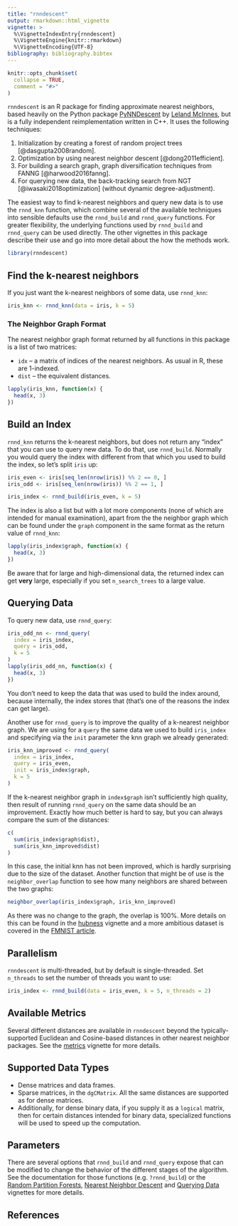 ```yaml
---
title: "rnndescent"
output: rmarkdown::html_vignette
vignette: >
  %\VignetteIndexEntry{rnndescent}
  %\VignetteEngine{knitr::rmarkdown}
  %\VignetteEncoding{UTF-8}
bibliography: bibliography.bibtex
---
```


```r
knitr::opts_chunk$set(
  collapse = TRUE,
  comment = "#>"
)
```

`rnndescent` is an R package for finding approximate nearest neighbors, based
heavily on the Python package [PyNNDescent](https://github.com/lmcinnes/pynndescent) 
by [Leland McInnes](https://github.com/lmcinnes), but is a fully independent
reimplementation written in C++. It uses the following techniques:

1. Initialization by creating a forest of random project trees
[@dasgupta2008random].
2. Optimization by using nearest neighbor descent
[@dong2011efficient]. 
3. For building a search graph, graph diversification techniques
from FANNG [@harwood2016fanng].
4. For querying new data, the back-tracking search from NGT
[@iwasaki2018optimization] (without dynamic degree-adjustment).

The easiest way to find k-nearest neighbors and query new data is to use the
`rnnd_knn` function, which combine several of the available techniques into
sensible defaults use the `rnnd_build` and `rnnd_query` functions. For greater
flexibility, the underlying functions used by `rnnd_build` and `rnnd_query` can
be used directly. The other vignettes in this package describe their use and go
into more detail about the how the methods work.

```r
library(rnndescent)
```

## Find the k-nearest neighbors

If you just want the k-nearest neighbors of some data, use `rnnd_knn`:

```r
iris_knn <- rnnd_knn(data = iris, k = 5)
```

### The Neighbor Graph Format

The nearest neighbor graph format returned by all functions in this package is
a list of two matrices:

* `idx` -- a matrix of indices of the nearest neighbors. As usual in R, these
are 1-indexed.
* `dist` -- the equivalent distances.


```r
lapply(iris_knn, function(x) {
  head(x, 3)
})
```

## Build an Index

`rnnd_knn` returns the k-nearest neighbors, but does not return any "index" that
you can use to query new data. To do that, use `rnnd_build`. Normally you would
query the index with different from that which you used to build the index, so
let's split `iris` up:

```r
iris_even <- iris[seq_len(nrow(iris)) %% 2 == 0, ]
iris_odd <- iris[seq_len(nrow(iris)) %% 2 == 1, ]
```

```r
iris_index <- rnnd_build(iris_even, k = 5)
```

The index is also a list but with a lot more components (none of which are 
intended for manual examination), apart from the the neighbor graph which can
be found under the `graph` component in the same format as the return value of
`rnnd_knn`:

```r
lapply(iris_index$graph, function(x) {
  head(x, 3)
})
```

Be aware that for large and high-dimensional data, the returned index can get
**very** large, especially if you set `n_search_trees` to a large value.

## Querying Data

To query new data, use `rnnd_query`:

```r
iris_odd_nn <- rnnd_query(
  index = iris_index,
  query = iris_odd,
  k = 5
)
lapply(iris_odd_nn, function(x) {
  head(x, 3)
})
```

You don't need to keep the data that was used to build the index around, because
internally, the index stores that (that's one of the reasons the index can get
large).

Another use for `rnnd_query` is to improve the quality of a k-nearest neighbor
graph. We are using for a `query` the same data we used to build `iris_index`
and specifying via the `init` parameter the knn graph we already generated:

```r
iris_knn_improved <- rnnd_query(
  index = iris_index,
  query = iris_even,
  init = iris_index$graph,
  k = 5
) 
```

If the k-nearest neighbor graph in `index$graph` isn't sufficiently high
quality, then result of running `rnnd_query` on the same data should be an
improvement. Exactly how much better is hard to say, but you can always compare
the sum of the distances:

```r
c(
  sum(iris_index$graph$dist),
  sum(iris_knn_improved$dist)
)
```

In this case, the initial knn has not been improved, which is hardly surprising
due to the size of the dataset. Another function that might be of use is the
`neighbor_overlap` function to see how many neighbors are shared
between the two graphs:

```r
neighbor_overlap(iris_index$graph, iris_knn_improved)
```

As there was no change to the graph, the overlap is 100%. More details on this
can be found in the [hubness](hubness.html) vignette and a more ambitious
dataset is covered in the [FMNIST article](https://jlmelville.github.io/rnndescent/articles/fmnist-example.html).

## Parallelism

`rnndescent` is multi-threaded, but by default is single-threaded. Set
`n_threads` to set the number of threads you want to use:

```r
iris_index <- rnnd_build(data = iris_even, k = 5, n_threads = 2)
```

## Available Metrics

Several different distances are available in `rnndescent` beyond the
typically-supported Euclidean and Cosine-based distances in other nearest
neighbor packages. See the [metrics](metrics.html) vignette for more details.

## Supported Data Types

* Dense matrices and data frames.
* Sparse matrices, in the `dgCMatrix`. All the same distances are supported as
for dense matrices.
* Additionally, for dense binary data, if you supply it as a `logical` matrix,
then for certain distances intended for binary data, specialized functions will
be used to speed up the computation.

## Parameters

There are several options that `rnnd_build` and `rnnd_query` expose that can
be modified to change the behavior of the different stages of the algorithm.
See the documentation for those functions (e.g. `?rnnd_build`) or the
[Random Partition Forests](random-partition-forests.html), [Nearest Neighbor Descent](nearest-neighbor-descent.html) and [Querying Data](querying-data.html)
vignettes for more details.

## References
